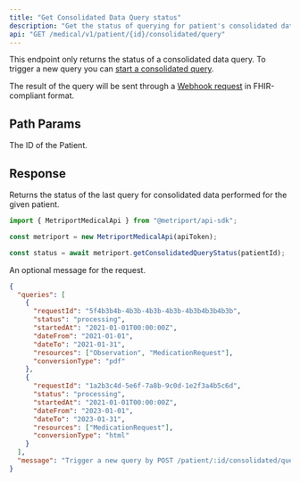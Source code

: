 ```yaml
---
title: "Get Consolidated Data Query status"
description: "Get the status of querying for patient's consolidated data."
api: "GET /medical/v1/patient/{id}/consolidated/query"
---
```


This endpoint only returns the status of a consolidated data query. To trigger a new query you can
[start a consolidated query](/medical-api/api-reference/fhir/consolidated-data-query-post).

The result of the query will be sent through a [Webhook request](/medical-api/more-info/webhooks#patient-consolidated-data)
in FHIR-compliant format.

## Path Params

<ParamField path="id" type="string" required>
  The ID of the Patient.
</ParamField>

## Response

Returns the status of the last query for consolidated data performed for the given patient.

<ResponseExample>

```javascript Metriport SDK
import { MetriportMedicalApi } from "@metriport/api-sdk";

const metriport = new MetriportMedicalApi(apiToken);

const status = await metriport.getConsolidatedQueryStatus(patientId);
```

</ResponseExample>

<ResponseField name="queries" type="ConsolidatedQuery[]" required>
  <Expandable title="ConsolidatedQuery properties">
    <Snippet file="consolidated-query.mdx" />
  </Expandable>
</ResponseField>

<ResponseField name="message" type="string">
  An optional message for the request.
</ResponseField>

```json
{
  "queries": [
    {
      "requestId": "5f4b3b4b-4b3b-4b3b-4b3b-4b3b4b3b4b3b",
      "status": "processing",
      "startedAt": "2021-01-01T00:00:00Z",
      "dateFrom": "2021-01-01",
      "dateTo": "2021-01-31",
      "resources": ["Observation", "MedicationRequest"],
      "conversionType": "pdf"
    },
    {
      "requestId": "1a2b3c4d-5e6f-7a8b-9c0d-1e2f3a4b5c6d",
      "status": "processing",
      "startedAt": "2021-01-01T00:00:00Z",
      "dateFrom": "2023-01-01",
      "dateTo": "2023-01-31",
      "resources": ["MedicationRequest"],
      "conversionType": "html"
    }
  ],
  "message": "Trigger a new query by POST /patient/:id/consolidated/query; data will be sent through Webhook"
}
```
